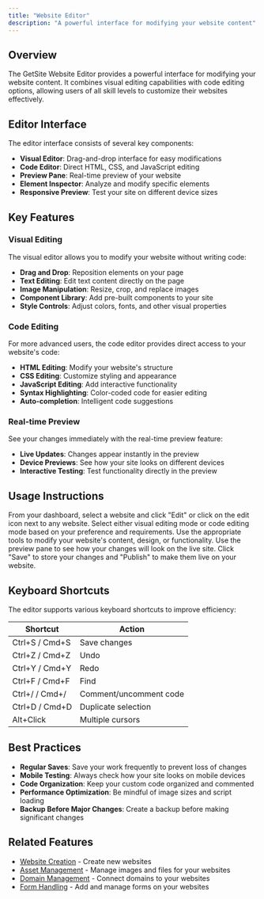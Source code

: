 ```yaml
---
title: "Website Editor"
description: "A powerful interface for modifying your website content"
---
```


## Overview

The GetSite Website Editor provides a powerful interface for modifying your website content. It combines visual editing capabilities with code editing options, allowing users of all skill levels to customize their websites effectively.

## Editor Interface

The editor interface consists of several key components:

- **Visual Editor**: Drag-and-drop interface for easy modifications
- **Code Editor**: Direct HTML, CSS, and JavaScript editing
- **Preview Pane**: Real-time preview of your website
- **Element Inspector**: Analyze and modify specific elements
- **Responsive Preview**: Test your site on different device sizes

## Key Features

### Visual Editing

The visual editor allows you to modify your website without writing code:

- **Drag and Drop**: Reposition elements on your page
- **Text Editing**: Edit text content directly on the page
- **Image Manipulation**: Resize, crop, and replace images
- **Component Library**: Add pre-built components to your site
- **Style Controls**: Adjust colors, fonts, and other visual properties

### Code Editing

For more advanced users, the code editor provides direct access to your website's code:

- **HTML Editing**: Modify your website's structure
- **CSS Editing**: Customize styling and appearance
- **JavaScript Editing**: Add interactive functionality
- **Syntax Highlighting**: Color-coded code for easier editing
- **Auto-completion**: Intelligent code suggestions

### Real-time Preview

See your changes immediately with the real-time preview feature:

- **Live Updates**: Changes appear instantly in the preview
- **Device Previews**: See how your site looks on different devices
- **Interactive Testing**: Test functionality directly in the preview

## Usage Instructions

<Steps>
  <Step title="Access the Editor">
    From your dashboard, select a website and click "Edit" or click on the edit
    icon next to any website.
  </Step>
  <Step title="Choose Editing Mode">
    Select either visual editing mode or code editing mode based on your
    preference and requirements.
  </Step>
  <Step title="Make Changes">
    Use the appropriate tools to modify your website's content, design, or
    functionality.
  </Step>
  <Step title="Preview Changes">
    Use the preview pane to see how your changes will look on the live site.
  </Step>
  <Step title="Save and Publish">
    Click "Save" to store your changes and "Publish" to make them live on your
    website.
  </Step>
</Steps>

## Keyboard Shortcuts

The editor supports various keyboard shortcuts to improve efficiency:

| Shortcut       | Action                 |
| -------------- | ---------------------- |
| Ctrl+S / Cmd+S | Save changes           |
| Ctrl+Z / Cmd+Z | Undo                   |
| Ctrl+Y / Cmd+Y | Redo                   |
| Ctrl+F / Cmd+F | Find                   |
| Ctrl+/ / Cmd+/ | Comment/uncomment code |
| Ctrl+D / Cmd+D | Duplicate selection    |
| Alt+Click      | Multiple cursors       |

## Best Practices

- **Regular Saves**: Save your work frequently to prevent loss of changes
- **Mobile Testing**: Always check how your site looks on mobile devices
- **Code Organization**: Keep your custom code organized and commented
- **Performance Optimization**: Be mindful of image sizes and script loading
- **Backup Before Major Changes**: Create a backup before making significant changes

## Related Features

- [Website Creation](/features/website-creation) - Create new websites
- [Asset Management](/features/asset-management) - Manage images and files for your websites
- [Domain Management](/features/domain-management) - Connect domains to your websites
- [Form Handling](/features/form-handling) - Add and manage forms on your websites

